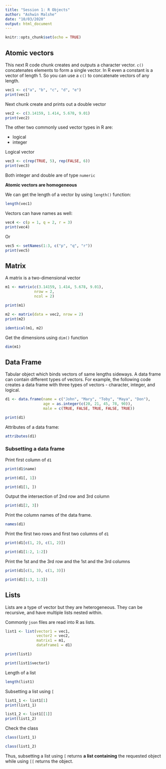 ```yaml
---
title: "Session 1: R Objects"
author: "Ashwin Malshe"
date: "10/03/2020"
output: html_document
---
```


```r
knitr::opts_chunk$set(echo = TRUE)
```

## Atomic vectors

This next R code chunk creates and outputs a character vector. `c()` concatenates elements to form a single vector. In R even a constant is a vector of length 1. So you can use a `c()` to concatenate vectors of any length.

```r
vec1 <- c("a", "b", "c", "d", "e")
print(vec1)

```

Next chunk create and prints out a double vector

```r
vec2 <- c(3.14159, 1.414, 5.678, 9.01)
print(vec2)
```

The other two commonly used vector types in R are:

- logical
- integer

Logical vector
```r
vec3 <- c(rep(TRUE, 5), rep(FALSE, 6))
print(vec3)
```

Both integer and double are of type `numeric`

**Atomic vectors are homogeneous**

We can get the length of a vector by using `length()` function:

```r
length(vec1)
```

Vectors can have names as well:

```r
vec4 <- c(p = 1, q = 2, r = 3)
print(vec4)
```

Or

```r
vec5 <- setNames(1:3, c("p", "q", "r"))
print(vec5)
```


## Matrix

A matrix is a two-dimensional vector

```r
m1 <- matrix(c(3.14159, 1.414, 5.678, 9.01),
             nrow = 2,
             ncol = 2)

print(m1)
```

```r
m2 <- matrix(data = vec2, nrow = 2)
print(m2)
```


```r
identical(m1, m2)
```

Get the dimensions using `dim()` function

```r
dim(m1)
```


## Data Frame

Tabular object which binds vectors of same lengths sideways. A data frame can contain different types of vectors. For example, the following code creates a data frame with three types of vectors - character, integer, and logical.

```r
d1 <- data.frame(name = c("John", "Mary", "Toby", "Maya", "Don"),
                 age = as.integer(c(20, 21, 45, 78, 90)),
                 male = c(TRUE, FALSE, TRUE, FALSE, TRUE))

print(d1)
```

Attributes of a data frame:

```r
attributes(d1)
```



### Subsetting a data frame

Print first column of `d1`

```r
print(d1$name)
```


```r
print(d1[, 1])
```

```r
print(d1[1, ])
```


Output the intersection of 2nd row and 3rd column

```r
print(d1[2, 3])
```
Print the column names of the data frame.

```r
names(d1)
```

Print the first two rows and first two columns of `d1`

```r
print(d1[c(1, 2), c(1, 2)])
```

```r
print(d1[1:2, 1:2])
```

Print the 1st and the 3rd row and the 1st and the 3rd columns

```r
print(d1[c(1, 3), c(1, 3)])
```


```r
print(d1[1:3, 1:3])
```

## Lists

Lists are a type of vector but they are heterogeneous. They can be recursive, and have multiple lists nested within. 

Commonly `json` files are read into R as lists.


```r
list1 <- list(vector1 = vec1,
              vector2 = vec2,
              matrix1 = m1,
              dataframe1 = d1)
```

```r
print(list1)
```


```r
print(list1$vector1)
```

Length of a list

```r
length(list1)
```

Subsetting a list using `[`


```r
list1_1 <- list1[1]
print(list1_1)
```

```r
list1_2 <- list1[[1]]
print(list1_2)
```
Check the class

```r
class(list1_1)
```

```r
class(list1_2)
```

Thus, subsetting a list using `[` returns **a list containing** the requested object while using `[[` returns the object.
